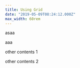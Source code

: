 ```yaml
---
title: Using Grid
date: "2019-05-09T08:24:12.000Z"
max_width: 60rem
---
```



[](@grid,layoutFixed)

asaa

[](@grid)

<Dummy text="grid" />

[](@gridend)

[](@grid)

aaa

[](@grid)

<Dummy text="grid" />

[](@gridend)

other contents 1

[](@grid-2)

<Dummy text="grid-2" />

[](@grid)

<Dummy text="grid" />

[](@grid-4)

<Dummy text="grid-4" />

[](@gridend)

other contents 2
